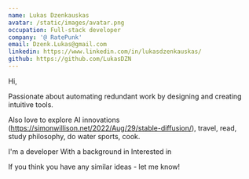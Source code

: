 ```yaml
---
name: Lukas Dzenkauskas
avatar: /static/images/avatar.png
occupation: Full-stack developer
company: '@ RatePunk'
email: Dzenk.Lukas@gmail.com
linkedin: https://www.linkedin.com/in/lukasdzenkauskas/
github: https://github.com/LukasDZN
---
```


Hi,

Passionate about automating redundant work by designing and creating intuitive tools.

Also love to explore AI innovations (https://simonwillison.net/2022/Aug/29/stable-diffusion/), travel, read, study philosophy, do water sports, cook.

I'm a developer
With a background in
Interested in

If you think you have any similar ideas - let me know!

